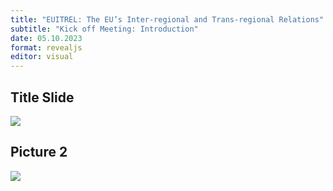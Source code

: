 ```yaml
---
title: "EUITREL: The EU’s Inter-regional and Trans-regional Relations"
subtitle: "Kick off Meeting: Introduction"
date: 05.10.2023
format: revealjs
editor: visual
---
```


## Title Slide

![](/lecture/images/2023-2024 Autumn/Hakan Mehmetcik 2023 Autumn 1/HM 1.png)

## Picture 2

![](/lecture/images/2023-2024 Autumn/Hakan Mehmetcik 2023 Autumn 1/WhatsApp Image 2023-12-10 at 12.48.57 AM (1).jpeg)
